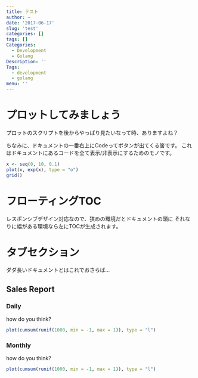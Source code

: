 ---
title: テスト
author: ~
date: '2017-06-17'
slug: 'test'
categories: []
tags: []
Categories:
  - Development
  - Golang
Description: ''
Tags:
  - development
  - golang
menu: ''
---

# プロットしてみましょう
プロットのスクリプトを後からやっぱり見たいなって時、ありますよね？

ちなみに、ドキュメントの一番右上にCodeってボタンが出てくる筈です。
これはドキュメントにあるコードを全て表示/非表示にするためのモノです。
```{r}
x <- seq(0, 10, 0.1)
plot(x, exp(x), type = "o")
grid()
```


# フローティングTOC
レスポンシブデザイン対応なので、狭めの環境だとドキュメントの頭に
それなりに幅がある環境なら左にTOCが生成されます。


# タブセクション
ダダ長いドキュメントとはこれでおさらば…

## Sales Report {.tabset}
### Daily
how do you think?
```{r}
plot(cumsum(runif(1000, min = -1, max = 1)), type = "l")
```

### Monthly
how do you think?
```{r}
plot(cumsum(runif(1000, min = -1, max = 1)), type = "l")
```